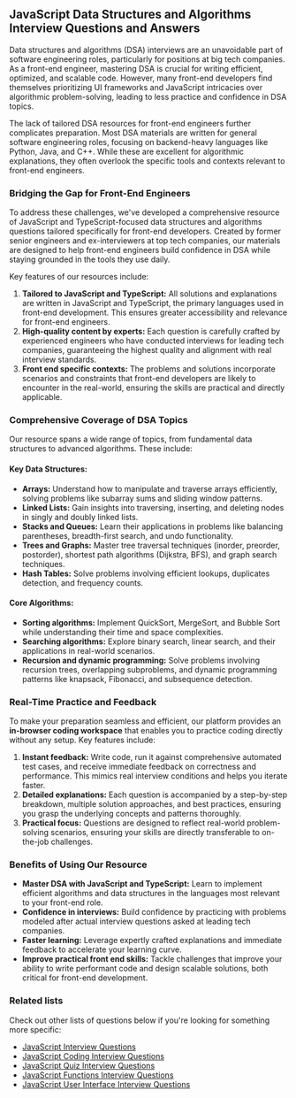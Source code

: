 ## JavaScript Data Structures and Algorithms Interview Questions and Answers

Data structures and algorithms (DSA) interviews are an unavoidable part of software engineering roles, particularly for positions at big tech companies. As a front-end engineer, mastering DSA is crucial for writing efficient, optimized, and scalable code. However, many front-end developers find themselves prioritizing UI frameworks and JavaScript intricacies over algorithmic problem-solving, leading to less practice and confidence in DSA topics.

The lack of tailored DSA resources for front-end engineers further complicates preparation. Most DSA materials are written for general software engineering roles, focusing on backend-heavy languages like Python, Java, and C++. While these are excellent for algorithmic explanations, they often overlook the specific tools and contexts relevant to front-end engineers.

### Bridging the Gap for Front-End Engineers

To address these challenges, we've developed a comprehensive resource of JavaScript and TypeScript-focused data structures and algorithms questions tailored specifically for front-end developers. Created by former senior engineers and ex-interviewers at top tech companies, our materials are designed to help front-end engineers build confidence in DSA while staying grounded in the tools they use daily.

Key features of our resources include:

1. **Tailored to JavaScript and TypeScript:** All solutions and explanations are written in JavaScript and TypeScript, the primary languages used in front-end development. This ensures greater accessibility and relevance for front-end engineers.
2. **High-quality content by experts:** Each question is carefully crafted by experienced engineers who have conducted interviews for leading tech companies, guaranteeing the highest quality and alignment with real interview standards.
3. **Front end specific contexts:** The problems and solutions incorporate scenarios and constraints that front-end developers are likely to encounter in the real-world, ensuring the skills are practical and directly applicable.

### Comprehensive Coverage of DSA Topics

Our resource spans a wide range of topics, from fundamental data structures to advanced algorithms. These include:

#### Key Data Structures:

- **Arrays:** Understand how to manipulate and traverse arrays efficiently, solving problems like subarray sums and sliding window patterns.
- **Linked Lists:** Gain insights into traversing, inserting, and deleting nodes in singly and doubly linked lists.
- **Stacks and Queues:** Learn their applications in problems like balancing parentheses, breadth-first search, and undo functionality.
- **Trees and Graphs:** Master tree traversal techniques (inorder, preorder, postorder), shortest path algorithms (Dijkstra, BFS), and graph search techniques.
- **Hash Tables:** Solve problems involving efficient lookups, duplicates detection, and frequency counts.

#### Core Algorithms:

- **Sorting algorithms:** Implement QuickSort, MergeSort, and Bubble Sort while understanding their time and space complexities.
- **Searching algorithms:** Explore binary search, linear search, and their applications in real-world scenarios.
- **Recursion and dynamic programming:** Solve problems involving recursion trees, overlapping subproblems, and dynamic programming patterns like knapsack, Fibonacci, and subsequence detection.

### Real-Time Practice and Feedback

To make your preparation seamless and efficient, our platform provides an **in-browser coding workspace** that enables you to practice coding directly without any setup. Key features include:

1. **Instant feedback:** Write code, run it against comprehensive automated test cases, and receive immediate feedback on correctness and performance. This mimics real interview conditions and helps you iterate faster.
2. **Detailed explanations:** Each question is accompanied by a step-by-step breakdown, multiple solution approaches, and best practices, ensuring you grasp the underlying concepts and patterns thoroughly.
3. **Practical focus:** Questions are designed to reflect real-world problem-solving scenarios, ensuring your skills are directly transferable to on-the-job challenges.

### Benefits of Using Our Resource

- **Master DSA with JavaScript and TypeScript:** Learn to implement efficient algorithms and data structures in the languages most relevant to your front-end role.
- **Confidence in interviews:** Build confidence by practicing with problems modeled after actual interview questions asked at leading tech companies.
- **Faster learning:** Leverage expertly crafted explanations and immediate feedback to accelerate your learning curve.
- **Improve practical front end skills:** Tackle challenges that improve your ability to write performant code and design scalable solutions, both critical for front-end development.

### Related lists

Check out other lists of questions below if you're looking for something more specific:

- [JavaScript Interview Questions](/questions/javascript-interview-questions)
- [JavaScript Coding Interview Questions](/questions/javascript-coding-interview-questions)
- [JavaScript Quiz Interview Questions](/questions/javascript-quiz-interview-questions)
- [JavaScript Functions Interview Questions](/questions/javascript-functions-interview-questions)
- [JavaScript User Interface Interview Questions](/questions/javascript-ui-interview-questions)
